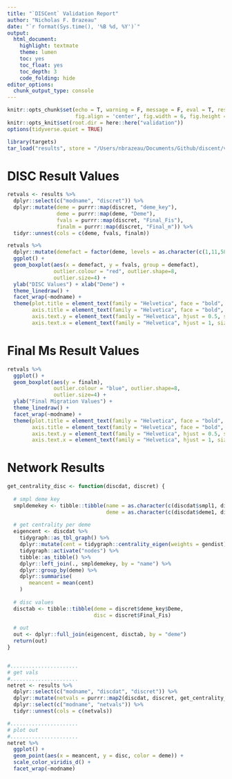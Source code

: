 ```yaml
---
title: "`DISCent` Validation Report"
author: "Nicholas F. Brazeau"
date: "`r format(Sys.time(), '%B %d, %Y')`"
output: 
  html_document:
    highlight: textmate
    theme: lumen
    toc: yes
    toc_float: yes
    toc_depth: 3
    code_folding: hide
editor_options: 
  chunk_output_type: console
---
```


```r
knitr::opts_chunk$set(echo = T, warning = F, message = F, eval = T, results = 'hide',
                      fig.align = 'center', fig.width = 6, fig.height = 6)
knitr::opts_knit$set(root.dir = here::here("validation"))
options(tidyverse.quiet = TRUE)

```



```r
library(targets)
tar_load("results", store = "/Users/nbrazeau/Documents/Github/discent/validation")
```



# DISC Result Values
```r
retvals <- results %>% 
  dplyr::select(c("modname", "discret")) %>% 
  dplyr::mutate(deme = purrr::map(discret, "deme_key"),
                deme = purrr::map(deme, "Deme"),
                fvals = purrr::map(discret, "Final_Fis"),
                finalm = purrr::map(discret, "Final_m")) %>% 
  tidyr::unnest(cols = c(deme, fvals, finalm))

retvals %>% 
  dplyr::mutate(demefact = factor(deme, levels = as.character(c(1,11,58,61,64,111,121)))) %>% 
  ggplot() +
  geom_boxplot(aes(x = demefact, y = fvals, group = demefact),
               outlier.colour = "red", outlier.shape=8,
               outlier.size=4) +
  ylab("DISC Values") + xlab("Deme") + 
  theme_linedraw() +
  facet_wrap(~modname) + 
  theme(plot.title = element_text(family = "Helvetica", face = "bold", hjust = 0.5, size = 14),
        axis.title = element_text(family = "Helvetica", face = "bold", hjust = 0.5, size = 12),
        axis.text.y = element_text(family = "Helvetica", hjust = 0.5, size = 11),
        axis.text.x = element_text(family = "Helvetica", hjust = 1, size = 11, angle = 45))


```


# Final Ms Result Values
```r
retvals %>% 
  ggplot() +
  geom_boxplot(aes(y = finalm),
               outlier.colour = "blue", outlier.shape=8,
               outlier.size=4) +
  ylab("Final Migration Values") +  
  theme_linedraw() +
  facet_wrap(~modname) + 
  theme(plot.title = element_text(family = "Helvetica", face = "bold", hjust = 0.5, size = 14),
        axis.title = element_text(family = "Helvetica", face = "bold", hjust = 0.5, size = 12),
        axis.text.y = element_text(family = "Helvetica", hjust = 0.5, size = 11),
        axis.text.x = element_text(family = "Helvetica", hjust = 1, size = 11, angle = 45))


```


# Network Results
```r

get_centrality_disc <- function(discdat, discret) {
  
  # smpl deme key
  smpldemekey <- tibble::tibble(name = as.character(c(discdat$smpl1, discdat$smpl2)),
                                deme = as.character(c(discdat$deme1, discdat$deme2)))
  
  # get centrality per deme
  eigencent <- discdat %>% 
    tidygraph::as_tbl_graph() %>% 
    dplyr::mutate(cent = tidygraph::centrality_eigen(weights = gendist)) %>%
    tidygraph::activate("nodes") %>%
    tibble::as_tibble() %>% 
    dplyr::left_join(., smpldemekey, by = "name") %>% 
    dplyr::group_by(deme) %>% 
    dplyr::summarise(
       meancent = mean(cent)
    )
  
  # disc values
  disctab <- tibble::tibble(deme = discret$deme_key$Deme,
                            disc = discret$Final_Fis)
  
  # out 
  out <- dplyr::full_join(eigencent, disctab, by = "deme")
  return(out)
}


#......................
# get vals
#......................
netret <- results %>% 
  dplyr::select(c("modname", "discdat", "discret")) %>% 
  dplyr::mutate(netvals = purrr::map2(discdat, discret, get_centrality_disc)) %>% 
  dplyr::select(c("modname", "netvals")) %>% 
  tidyr::unnest(cols = c(netvals))

#......................
# plot out
#......................
netret %>% 
  ggplot() + 
  geom_point(aes(x = meancent, y = disc, color = deme)) + 
  scale_color_viridis_d() + 
  facet_wrap(~modname)
```
